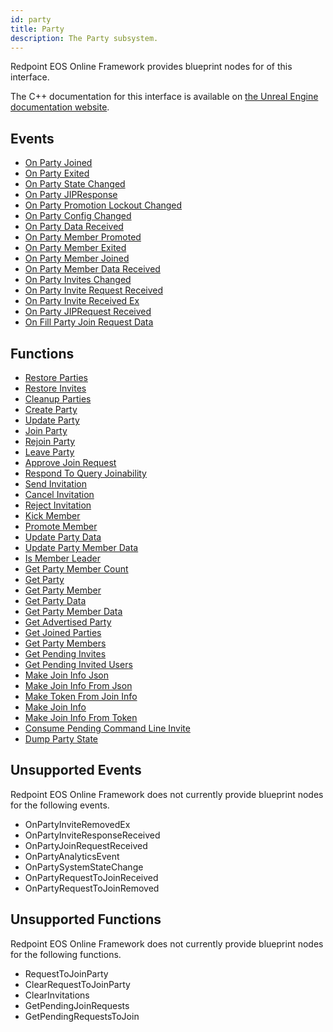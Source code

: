 ```yaml
---
id: party
title: Party
description: The Party subsystem.
---
```



Redpoint EOS Online Framework provides blueprint nodes for <CoverageBadge coverage={78} /> of this interface.

The C++ documentation for this interface is available on [the Unreal Engine documentation website](https://dev.epicgames.com/documentation/en-us/unreal-engine/API/Plugins/OnlineSubsystem/Interfaces/IOnlineParty/).

## Events

- [On Party Joined](./event/onpartyjoined.mdx)
- [On Party Exited](./event/onpartyexited.mdx)
- [On Party State Changed](./event/onpartystatechanged.mdx)
- [On Party JIPResponse](./event/onpartyjipresponse.mdx)
- [On Party Promotion Lockout Changed](./event/onpartypromotionlockoutchanged.mdx)
- [On Party Config Changed](./event/onpartyconfigchanged.mdx)
- [On Party Data Received](./event/onpartydatareceived.mdx)
- [On Party Member Promoted](./event/onpartymemberpromoted.mdx)
- [On Party Member Exited](./event/onpartymemberexited.mdx)
- [On Party Member Joined](./event/onpartymemberjoined.mdx)
- [On Party Member Data Received](./event/onpartymemberdatareceived.mdx)
- [On Party Invites Changed](./event/onpartyinviteschanged.mdx)
- [On Party Invite Request Received](./event/onpartyinviterequestreceived.mdx)
- [On Party Invite Received Ex](./event/onpartyinvitereceivedex.mdx)
- [On Party JIPRequest Received](./event/onpartyjiprequestreceived.mdx)
- [On Fill Party Join Request Data](./event/onfillpartyjoinrequestdata.mdx)

## Functions

- [Restore Parties](./function/restoreparties.mdx)
- [Restore Invites](./function/restoreinvites.mdx)
- [Cleanup Parties](./function/cleanupparties.mdx)
- [Create Party](./function/createparty.mdx)
- [Update Party](./function/updateparty.mdx)
- [Join Party](./function/joinparty.mdx)
- [Rejoin Party](./function/rejoinparty.mdx)
- [Leave Party](./function/leaveparty.mdx)
- [Approve Join Request](./function/approvejoinrequest.mdx)
- [Respond To Query Joinability](./function/respondtoqueryjoinability.mdx)
- [Send Invitation](./function/sendinvitation.mdx)
- [Cancel Invitation](./function/cancelinvitation.mdx)
- [Reject Invitation](./function/rejectinvitation.mdx)
- [Kick Member](./function/kickmember.mdx)
- [Promote Member](./function/promotemember.mdx)
- [Update Party Data](./function/updatepartydata.mdx)
- [Update Party Member Data](./function/updatepartymemberdata.mdx)
- [Is Member Leader](./function/ismemberleader.mdx)
- [Get Party Member Count](./function/getpartymembercount.mdx)
- [Get Party](./function/getparty.mdx)
- [Get Party Member](./function/getpartymember.mdx)
- [Get Party Data](./function/getpartydata.mdx)
- [Get Party Member Data](./function/getpartymemberdata.mdx)
- [Get Advertised Party](./function/getadvertisedparty.mdx)
- [Get Joined Parties](./function/getjoinedparties.mdx)
- [Get Party Members](./function/getpartymembers.mdx)
- [Get Pending Invites](./function/getpendinginvites.mdx)
- [Get Pending Invited Users](./function/getpendinginvitedusers.mdx)
- [Make Join Info Json](./function/makejoininfojson.mdx)
- [Make Join Info From Json](./function/makejoininfofromjson.mdx)
- [Make Token From Join Info](./function/maketokenfromjoininfo.mdx)
- [Make Join Info](./function/makejoininfo.mdx)
- [Make Join Info From Token](./function/makejoininfofromtoken.mdx)
- [Consume Pending Command Line Invite](./function/consumependingcommandlineinvite.mdx)
- [Dump Party State](./function/dumppartystate.mdx)

## Unsupported Events

Redpoint EOS Online Framework does not currently provide blueprint nodes for the following events.

- OnPartyInviteRemovedEx
- OnPartyInviteResponseReceived
- OnPartyJoinRequestReceived
- OnPartyAnalyticsEvent
- OnPartySystemStateChange
- OnPartyRequestToJoinReceived
- OnPartyRequestToJoinRemoved

## Unsupported Functions

Redpoint EOS Online Framework does not currently provide blueprint nodes for the following functions.

- RequestToJoinParty
- ClearRequestToJoinParty
- ClearInvitations
- GetPendingJoinRequests
- GetPendingRequestsToJoin
